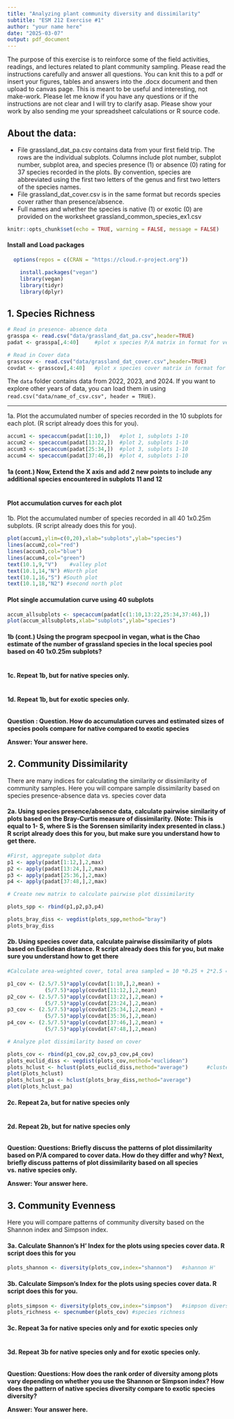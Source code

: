 ```yaml
---
title: "Analyzing plant community diversity and dissimilarity"
subtitle: "ESM 212 Exercise #1"
author: "your name here"
date: "2025-03-07"
output: pdf_document
---
```


The purpose of this exercise is to reinforce some of the field activities, readings, and lectures related to plant community sampling. Please read the instructions carefully and answer all questions. You can knit this to a pdf or insert your figures, tables and answers into the .docx document and then upload to canvas page. This is meant to be useful and interesting, not make-work. Please let me know if you have any questions or if the instructions are not clear and I will try to clarify asap. Please show your work by also sending me your spreadsheet calculations or R source code.

## About the data:

-   File grassland_dat_pa.csv contains data from your first field trip. The rows are the individual subplots. Columns include plot number, subplot number, subplot area, and species presence (1) or absence (0) rating for 37 species recorded in the plots. By convention, species are abbreviated using the first two letters of the genus and first two letters of the species names.
-   File grassland_dat_cover.csv is in the same format but records species cover rather than presence/absence.
-   Full names and whether the species is native (1) or exotic (0) are provided on the worksheet grassland_common_species_ex1.csv

```r
knitr::opts_chunk$set(echo = TRUE, warning = FALSE, message = FALSE)
```

#### Install and Load packages

```r
  options(repos = c(CRAN = "https://cloud.r-project.org"))

	install.packages("vegan")
	library(vegan)
	library(tidyr)
	library(dplyr)
```

## 1. Species Richness

```r
# Read in presence- absence data
grasspa <- read.csv("data/grassland_dat_pa.csv",header=TRUE)
padat <- grasspa[,4:40]		#plot x species P/A matrix in format for vegan analysis
```

```r
# Read in Cover data
grasscov <- read.csv("data/grassland_dat_cover.csv",header=TRUE)
covdat <- grasscov[,4:40]	#plot x species cover matrix in format for vegan analysis
```

The `data` folder contains data from 2022, 2023, and 2024. If you want to explore other years of data, you can load them in using `read.csv("data/name_of_csv.csv", header = TRUE)`.

------------------------------------------------------------------------

1a. Plot the accumulated number of species recorded in the 10 subplots for each plot. (R script already does this for you).

```r
accum1 <- specaccum(padat[1:10,]) 	#plot 1, subplots 1-10
accum2 <- specaccum(padat[13:22,])	#plot 2, subplots 1-10
accum3 <- specaccum(padat[25:34,])	#plot 3, subplots 1-10
accum4 <- specaccum(padat[37:46,])	#plot 4, subplots 1-10

```

#### 1a (cont.) Now, Extend the X axis and add 2 new points to include any additional species encountered in subplots 11 and 12

```r

```

#### Plot accumulation curves for each plot

1b. Plot the accumulated number of species recorded in all 40 1x0.25m subplots. (R script already does this for you).

```r
plot(accum1,ylim=c(0,20),xlab="subplots",ylab="species")
lines(accum2,col="red")
lines(accum3,col="blue")
lines(accum4,col="green")
text(10.1,9,"V")	#valley plot
text(10.1,14,"N") #North plot
text(10.1,16,"S") #South plot
text(10.1,18,"N2") #second north plot
```

#### Plot single accumulation curve using 40 subplots

```r
accum_allsubplots <- specaccum(padat[c(1:10,13:22,25:34,37:46),])
plot(accum_allsubplots,xlab="subplots",ylab="species")
```

#### 1b (cont.) Using the program specpool in vegan, what is the Chao estimate of the number of grassland species in the local species pool based on 40 1x0.25m subplots?

```r

```

#### 1c. Repeat 1b, but for native species only.

```r

```

#### 1d. Repeat 1b, but for exotic species only.

```r

```

**Question : Question. How do accumulation curves and estimated sizes of species pools compare for native compared to exotic species**

**Answer: Your answer here.**

## 2. Community Dissimilarity

There are many indices for calculating the similarity or dissimilarity of community samples. Here you will compare sample dissimilarity based on species presence-absence data vs. species cover data

#### 2a. Using species presence/absence data, calculate pairwise similarity of plots based on the Bray-Curtis measure of dissimilarity. (Note: This is equal to 1- S, where S is the Sorensen similarity index presented in class.) R script already does this for you, but make sure you understand how to get there.

```r
#First, aggregate subplot data
p1 <- apply(padat[1:12,],2,max)
p2 <- apply(padat[13:24,],2,max)
p3 <- apply(padat[25:36,],2,max)
p4 <- apply(padat[37:48,],2,max)
```

```r
# Create new matrix to calculate pairwise plot dissimilarity

plots_spp <- rbind(p1,p2,p3,p4)
```

```r
plots_bray_diss <- vegdist(plots_spp,method="bray")
plots_bray_diss
```

#### 2b. Using species cover data, calculate pairwise dissimilarity of plots based on Euclidean distance. R script already does this for you, but make sure you understand how to get there

```r
#Calculate area-weighted cover, total area sampled = 10 *0.25 + 2*2.5 = 7.5 sq m

p1_cov <- (2.5/7.5)*apply(covdat[1:10,],2,mean) + 
			(5/7.5)*apply(covdat[11:12,],2,mean)
p2_cov <- (2.5/7.5)*apply(covdat[13:22,],2,mean) + 
			(5/7.5)*apply(covdat[23:24,],2,mean)
p3_cov <- (2.5/7.5)*apply(covdat[25:34,],2,mean) + 
			(5/7.5)*apply(covdat[35:36,],2,mean)
p4_cov <- (2.5/7.5)*apply(covdat[37:46,],2,mean) + 
			(5/7.5)*apply(covdat[47:48,],2,mean)
```

```r
# Analyze plot dissimilarity based on cover

plots_cov <- rbind(p1_cov,p2_cov,p3_cov,p4_cov)
plots_euclid_diss <- vegdist(plots_cov,method="euclidean")
plots_hclust <- hclust(plots_euclid_diss,method="average")		#cluster analysis of plots (contrived)
plot(plots_hclust)
plots_hclust_pa <- hclust(plots_bray_diss,method="average")
plot(plots_hclust_pa)
```

#### 2c. Repeat 2a, but for native species only

```r

```

#### 2d. Repeat 2b, but for native species only

```r

```

**Question: Questions: Briefly discuss the patterns of plot dissimilarity based on P/A compared to cover data. How do they differ and why? Next, briefly discuss patterns of plot dissimilarity based on all species vs. native species only.**

**Answer: Your answer here.**

## 3. Community Evenness

Here you will compare patterns of community diversity based on the Shannon index and Simpson index.

#### 3a. Calculate Shannon's H' Index for the plots using species cover data. R script does this for you

```r
plots_shannon <- diversity(plots_cov,index="shannon") 	#shannon H'

```

#### 3b. Calculate Simpson's Index for the plots using species cover data. R script does this for you.

```r
plots_simpson <- diversity(plots_cov,index="simpson")	#simpson diversity
plots_richness <- specnumber(plots_cov)	#species richness
```

#### 3c. Repeat 3a for native species only and for exotic species only

```r

```

#### 3d. Repeat 3b for native species only and for exotic species only.

```r

```

**Question: Questions: How does the rank order of diversity among plots vary depending on whether you use the Shannon or Simpson index? How does the pattern of native species diversity compare to exotic species diversity?**

**Answer: Your answer here.**
